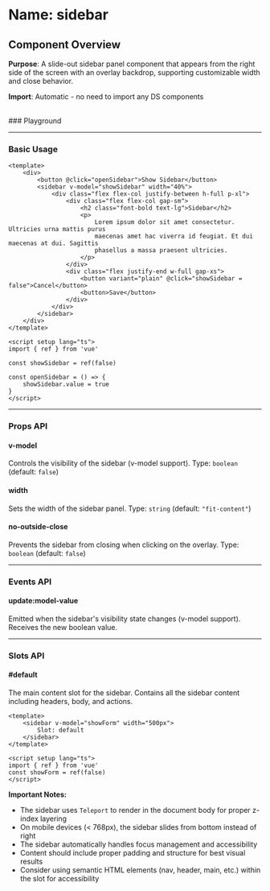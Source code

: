 
<Meta of={Sidebar} />

# Name: sidebar
## Component Overview

**Purpose**: A slide-out sidebar panel component that appears from the right side of the screen with an overlay backdrop, supporting customizable width and close behavior.

**Import**: Automatic - no need to import any DS components

<br />
### Playground

<Canvas of={Sidebar.Primary} />
<Controls />

---

### Basic Usage

```vue
<template>
    <div>
        <button @click="openSidebar">Show Sidebar</button>
        <sidebar v-model="showSidebar" width="40%">
            <div class="flex flex-col justify-between h-full p-xl">
                <div class="flex flex-col gap-sm">
                    <h2 class="font-bold text-lg">Sidebar</h2>
                    <p>
                        Lorem ipsum dolor sit amet consectetur. Ultricies urna mattis purus
                        maecenas amet hac viverra id feugiat. Et dui maecenas at dui. Sagittis
                        phasellus a massa praesent ultricies.
                    </p>
                </div>
                <div class="flex justify-end w-full gap-xs">
                    <button variant="plain" @click="showSidebar = false">Cancel</button>
                    <button>Save</button>
                </div>
            </div>
        </sidebar>
    </div>
</template>

<script setup lang="ts">
import { ref } from 'vue'

const showSidebar = ref(false)

const openSidebar = () => {
    showSidebar.value = true
}
</script>
```

<Canvas sourceState="none" of={Sidebar.Primary} />

---

### Props API

#### v-model
Controls the visibility of the sidebar (v-model support). Type: `boolean` (default: `false`)

#### width
Sets the width of the sidebar panel. Type: `string` (default: `"fit-content"`)

#### no-outside-close
Prevents the sidebar from closing when clicking on the overlay. Type: `boolean` (default: `false`)

<Canvas sourceState="none" of={Sidebar.NoOutsideClose} />

---

### Events API

#### update:model-value
Emitted when the sidebar's visibility state changes (v-model support). Receives the new boolean value.

---

### Slots API

#### #default
The main content slot for the sidebar. Contains all the sidebar content including headers, body, and actions.

```vue
<template>
    <sidebar v-model="showForm" width="500px">
        Slot: default
    </sidebar>
</template>

<script setup lang="ts">
import { ref } from 'vue'
const showForm = ref(false)
</script>
```

**Important Notes:**
- The sidebar uses `Teleport` to render in the document body for proper z-index layering
- On mobile devices (< 768px), the sidebar slides from bottom instead of right
- The sidebar automatically handles focus management and accessibility
- Content should include proper padding and structure for best visual results
- Consider using semantic HTML elements (nav, header, main, etc.) within the slot for accessibility